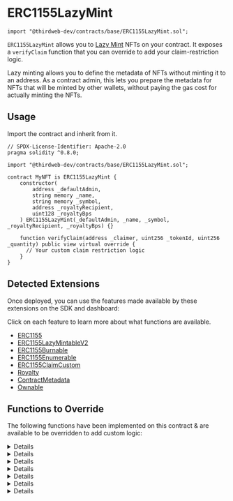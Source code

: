 
# ERC1155LazyMint

```solidity
import "@thirdweb-dev/contracts/base/ERC1155LazyMint.sol";
```

`ERC1155LazyMint` allows you to [Lazy Mint](/glossary/lazy-minting) NFTs on your contract.
It exposes a `verifyClaim` function that you can override to add your claim-restriction logic.

Lazy minting allows you to define the metadata of NFTs without minting it to an address.
As a contract admin, this lets you prepare the metadata for NFTs that will be minted by other wallets,
without paying the gas cost for actually minting the NFTs.

<GithubButtonLink href="https://github.com/thirdweb-dev/contracts/blob/main/contracts/base/ERC1155LazyMint.sol" />

## Usage

Import the contract and inherit from it.

```solidity
// SPDX-License-Identifier: Apache-2.0
pragma solidity ^0.8.0;

import "@thirdweb-dev/contracts/base/ERC1155LazyMint.sol";

contract MyNFT is ERC1155LazyMint {
    constructor(
        address _defaultAdmin,
        string memory _name,
        string memory _symbol,
        address _royaltyRecipient,
        uint128 _royaltyBps
    ) ERC1155LazyMint(_defaultAdmin, _name, _symbol, _royaltyRecipient, _royaltyBps) {}

    function verifyClaim(address _claimer, uint256 _tokenId, uint256 _quantity) public view virtual override {
      // Your custom claim restriction logic
    }
}
```

## Detected Extensions

Once deployed, you can use the features made available by these extensions on the SDK and dashboard:

Click on each feature to learn more about what functions are available.

- [ERC1155](/contracts/build/extensions/erc-1155/ERC1155)
- [ERC1155LazyMintableV2](/solidity/extensions/lazymint)
- [ERC1155Burnable](/solidity/extensions/erc1155burnable)
- [ERC1155Enumerable](/solidity/extensions/erc1155enumerable)
- [ERC1155ClaimCustom](/solidity/extensions/erc1155claimcustom)
- [Royalty](/contracts/build/extensions/general/Royalty)
- [ContractMetadata](/contracts/build/extensions/general/ContractMetadata)
- [Ownable](/contracts/build/extensions/general/Ownable)

## Functions to Override

The following functions have been implemented on this contract & are available to be overridden to add custom logic:

<Details id="uri" summary="uri">

```solidity
/// @notice Returns the metadata URI for the given tokenId.
function uri(uint256 _tokenId) public view virtual override returns (string memory) {
    string memory batchUri = _getBaseURI(_tokenId);
    return string(abi.encodePacked(batchUri, _tokenId.toString()));
}
```

</Details>

<Details id="claim" summary="claim">

```solidity
/**
*  @notice          Lets an address claim multiple lazy minted NFTs at once to a recipient.
*                   This function prevents any reentrant calls, and is not allowed to be overridden.
*
*                   Contract creators should override `verifyClaim` and `transferTokensOnClaim`
*                   functions to create custom logic for verification and claiming,
*                   for e.g. price collection, allowlist, max quantity, etc.
*
*  @dev             The logic in `verifyClaim` determines whether the caller is authorized to mint NFTs.
*                   The logic in `transferTokensOnClaim` does actual minting of tokens,
*                   can also be used to apply other state changes.
*
*  @param _receiver  The recipient of the tokens to mint.
*  @param _tokenId   The tokenId of the lazy minted NFT to mint.
*  @param _quantity  The number of tokens to mint.
*/
function claim(
    address _receiver,
    uint256 _tokenId,
    uint256 _quantity
) public payable nonReentrant {
    require(_tokenId < nextTokenIdToMint(), "invalid id");
    verifyClaim(msg.sender, _tokenId, _quantity); // Add your claim verification logic by overriding this function.

    _transferTokensOnClaim(_receiver, _tokenId, _quantity); // Mints tokens. Apply any state updates by overriding this function.
    emit TokensClaimed(msg.sender, _receiver, _tokenId, _quantity);

}

```

</Details>

<Details id="verifyClaim" summary="verifyClaim">

```solidity
/**
 *  @notice          Override this function to add logic for claim verification, based on conditions
 *                   such as allowlist, price, max quantity etc.
 *
 *  @dev             Checks a request to claim NFTs against a custom condition.
 *
 *  @param _claimer   Caller of the claim function.
 *  @param _tokenId   The tokenId of the lazy minted NFT to mint.
 *  @param _quantity  The number of NFTs being claimed.
 */
function verifyClaim(
    address _claimer,
    uint256 _tokenId,
    uint256 _quantity
) public view virtual {}
```

</Details>

<Details id="burn" summary="burn">

```solidity
/**
 *  @notice         Lets an owner or approved operator burn NFTs of the given tokenId.
 *
 *  @param _owner   The owner of the NFT to burn.
 *  @param _tokenId The tokenId of the NFT to burn.
 *  @param _amount  The amount of the NFT to burn.
 */
function burn(
    address _owner,
    uint256 _tokenId,
    uint256 _amount
) external virtual {
    address caller = msg.sender;

    require(caller == _owner || isApprovedForAll[_owner][caller], "Unapproved caller");
    require(balanceOf[_owner][_tokenId] >= _amount, "Not enough tokens owned");

    _burn(_owner, _tokenId, _amount);
}
```

</Details>

<Details id="burnBatch" summary="burnBatch">

```solidity
    /**
     *  @notice         Lets an owner or approved operator burn NFTs of the given tokenIds.
     *
     *  @param _owner    The owner of the NFTs to burn.
     *  @param _tokenIds The tokenIds of the NFTs to burn.
     *  @param _amounts  The amounts of the NFTs to burn.
     */
    function burnBatch(
        address _owner,
        uint256[] memory _tokenIds,
        uint256[] memory _amounts
    ) external virtual {
        address caller = msg.sender;

        require(caller == _owner || isApprovedForAll[_owner][caller], "Unapproved caller");
        require(_tokenIds.length == _amounts.length, "Length mismatch");

        for (uint256 i = 0; i < _tokenIds.length; i += 1) {
            require(balanceOf[_owner][_tokenIds[i]] >= _amounts[i], "Not enough tokens owned");
        }

        _burnBatch(_owner, _tokenIds, _amounts);
    }
```

</Details>

<Details id="_transferTokensOnClaim" summary="_transferTokensOnClaim">

```solidity
  /**
     *  @notice          Mints tokens to receiver on claim.
     *                   Any state changes related to `claim` must be applied
     *                   here by overriding this function.
     *
     *  @dev             Override this function to add logic for state updation.
     *                   When overriding, apply any state changes before `_mint`.
     */
    function _transferTokensOnClaim(
        address _receiver,
        uint256 _tokenId,
        uint256 _quantity
    ) internal virtual {
        _mint(_receiver, _tokenId, _quantity, "");
    }
```

</Details>

<Details id="_beforeTokenTransfer" summary="_beforeTokenTransfer">

```solidity
/// @dev Runs before every token transfer / mint / burn.
    function _beforeTokenTransfer(
        address operator,
        address from,
        address to,
        uint256[] memory ids,
        uint256[] memory amounts,
        bytes memory data
    ) internal virtual override {
        super._beforeTokenTransfer(operator, from, to, ids, amounts, data);

        if (from == address(0)) {
            for (uint256 i = 0; i < ids.length; ++i) {
                totalSupply[ids[i]] += amounts[i];
            }
        }

        if (to == address(0)) {
            for (uint256 i = 0; i < ids.length; ++i) {
                totalSupply[ids[i]] -= amounts[i];
            }
        }
    }
```

</Details>
